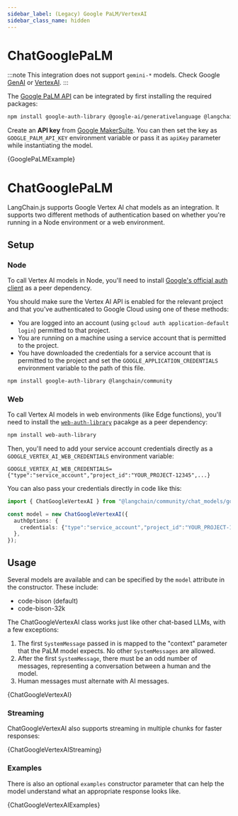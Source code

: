 ```yaml
---
sidebar_label: (Legacy) Google PaLM/VertexAI
sidebar_class_name: hidden
---
```



# ChatGooglePaLM

:::note
This integration does not support `gemini-*` models. Check Google [GenAI](/docs/integrations/chat/google_generativeai) or [VertexAI](/docs/integrations/chat/google_vertex_ai).
:::

The [Google PaLM API](https://developers.generativeai.google/products/palm) can be integrated by first
installing the required packages:


<IntegrationInstallTooltip></IntegrationInstallTooltip>

```bash npm2yarn
npm install google-auth-library @google-ai/generativelanguage @langchain/community
```


<UnifiedModelParamsTooltip></UnifiedModelParamsTooltip>

Create an **API key** from [Google MakerSuite](https://makersuite.google.com/app/apikey). You can then set
the key as `GOOGLE_PALM_API_KEY` environment variable or pass it as `apiKey` parameter while instantiating
the model.


<CodeBlock language="typescript">{GooglePaLMExample}</CodeBlock>

# ChatGooglePaLM

LangChain.js supports Google Vertex AI chat models as an integration.
It supports two different methods of authentication based on whether you're running
in a Node environment or a web environment.

## Setup

### Node

To call Vertex AI models in Node, you'll need to install [Google's official auth client](https://www.npmjs.com/package/google-auth-library) as a peer dependency.

You should make sure the Vertex AI API is
enabled for the relevant project and that you've authenticated to
Google Cloud using one of these methods:

- You are logged into an account (using `gcloud auth application-default login`)
  permitted to that project.
- You are running on a machine using a service account that is permitted
  to the project.
- You have downloaded the credentials for a service account that is permitted
  to the project and set the `GOOGLE_APPLICATION_CREDENTIALS` environment
  variable to the path of this file.

<IntegrationInstallTooltip></IntegrationInstallTooltip>

```bash npm2yarn
npm install google-auth-library @langchain/community
```

### Web

To call Vertex AI models in web environments (like Edge functions), you'll need to install
the [`web-auth-library`](https://github.com/kriasoft/web-auth-library) pacakge as a peer dependency:

```bash npm2yarn
npm install web-auth-library
```

Then, you'll need to add your service account credentials directly as a `GOOGLE_VERTEX_AI_WEB_CREDENTIALS` environment variable:

```
GOOGLE_VERTEX_AI_WEB_CREDENTIALS={"type":"service_account","project_id":"YOUR_PROJECT-12345",...}
```

You can also pass your credentials directly in code like this:

```typescript
import { ChatGoogleVertexAI } from "@langchain/community/chat_models/googlevertexai";

const model = new ChatGoogleVertexAI({
  authOptions: {
    credentials: {"type":"service_account","project_id":"YOUR_PROJECT-12345",...},
  },
});
```

## Usage

Several models are available and can be specified by the `model` attribute
in the constructor. These include:

- code-bison (default)
- code-bison-32k

The ChatGoogleVertexAI class works just like other chat-based LLMs,
with a few exceptions:

1. The first `SystemMessage` passed in is mapped to the "context" parameter that the PaLM model expects.
   No other `SystemMessages` are allowed.
2. After the first `SystemMessage`, there must be an odd number of messages, representing a conversation between a human and the model.
3. Human messages must alternate with AI messages.


<CodeBlock language="typescript">{ChatGoogleVertexAI}</CodeBlock>

### Streaming

ChatGoogleVertexAI also supports streaming in multiple chunks for faster responses:


<CodeBlock language="typescript">{ChatGoogleVertexAIStreaming}</CodeBlock>

### Examples

There is also an optional `examples` constructor parameter that can help the model understand what an appropriate response
looks like.


<CodeBlock language="typescript">{ChatGoogleVertexAIExamples}</CodeBlock>
